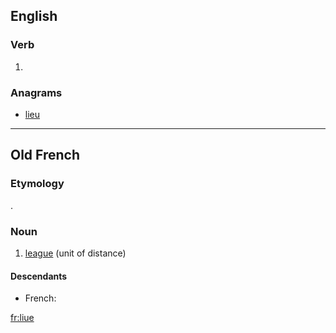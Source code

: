==English==

===Verb===
{{en-verb|liu|ed}}

# {{obsolete typography of|live|lang=en}}

===Anagrams===
* [[lieu#English|lieu]]

----

==Old French==

===Etymology===
{{etyl|la|fro}} {{term|leuca|lang=la}}.

===Noun===
{{fro-noun|f}}

# [[league]] (unit of distance)

====Descendants====
* French: {{l|fr|lieue}}

[[fr:liue]]